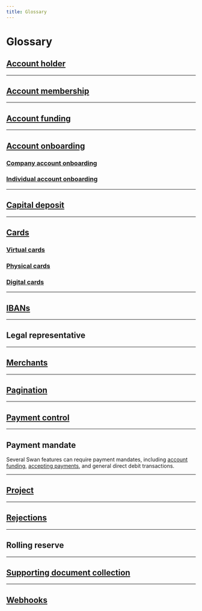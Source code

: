 ```yaml
---
title: Glossary
---
```


# Glossary


## [Account holder](topics/onboarding/account-holders/index.mdx)

<AccountHolderDefinition /> 

***


## [Account membership](topics/accounts/memberships/index.mdx)

<AccountMembershipDefinition /> 

***


## [Account funding](topics/accounts/funding/index.mdx)

<AccountFundingDefinition /> 

***

## [Account onboarding](topics/onboarding/index.mdx)



### [Company account onboarding](topics/onboarding/company/index.mdx)

<CompanyOnboardingDefinition />

### [Individual account onboarding](topics/onboarding/individual/index.mdx)

<IndividualOnboardingDefinition />

***


## [Capital deposit](topics/capital-deposits/index.mdx)

<CapitalDepositDefinition /> 

***

## [Cards](topics/cards/index.mdx)




### [Virtual cards](topics/cards/virtual/index.mdx)

<VirtualCardDefinition /> 

### [Physical cards](topics/cards/physical/index.mdx)

<PhysicalCardDefinition /> 

### [Digital cards](topics/cards/digital/index.mdx)

<DigitalCardDefinition /> 

***


## [IBANs](topics/accounts/ibans/index.mdx)

<IbanDefinition />

***


## Legal representative

<LegalRepDefinition />

***


## [Merchants](topics/merchants/index.mdx)

<MerchantsDefinition />

***


## [Pagination](developers/using-api/pagination.mdx)

<PaginationDefinition />

***


## [Payment control](developers/using-api/payment-control.mdx)

<PaymentControlDefinition />

***


## Payment mandate

<PaymentMandateDefinition />

Several Swan features can require payment mandates, including [account funding](./topics/accounts/funding/index.mdx#mandates), [accepting payments](./topics/merchants/sdd/index.mdx#mandates), and general direct debit transactions.

***


## [Project](topics/projects/index.mdx)

<ProjectDefinition />

***


## [Rejections](developers/using-api/errors-rejections.mdx)

<RejectionsDefinition />

***


## Rolling reserve

<RollingReserveDefinition />

***


## [Supporting document collection](topics/onboarding/documents/index.mdx)

<SupportingDocumentCollectionDefinition />

***


## [Webhooks](developers/using-api/webhooks.mdx)

<WebhooksDefinition />